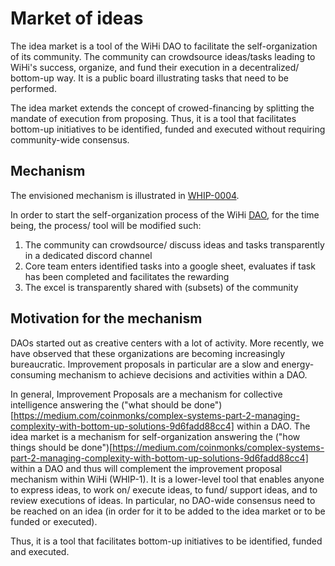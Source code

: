 # Market of ideas


The idea market is a tool of the WiHi DAO to facilitate the self-organization of its community. The community can crowdsource ideas/tasks leading to WiHi's success, organize, and fund their execution in a decentralized/ bottom-up way. It is a public board illustrating tasks that need to be performed.

The idea market extends the concept of crowed-financing by splitting the mandate of execution from proposing. 
Thus, it is a tool that facilitates bottom-up initiatives to be identified, funded and executed without requiring community-wide consensus.

## Mechanism 

The envisioned mechanism is illustrated in [WHIP-0004](https://github.com/wihi-labs/WHIP/blob/main/0004-idea-market.md).

In order to start the self-organization process of the WiHi [DAO](/community/onion), for the time being, the process/ tool will be modified such:

1. The community can crowdsource/ discuss ideas and tasks transparently in a dedicated discord channel
2. Core team enters identified tasks into a google sheet, evaluates if task has been completed and facilitates the rewarding
3. The excel is transparently shared with (subsets) of the community


## Motivation for the mechanism
DAOs started out as creative centers with a lot of activity. More recently, we have observed that these organizations are becoming increasingly bureaucratic. Improvement proposals in particular are a slow and energy-consuming mechanism to achieve decisions and activities within a DAO. 

In general, Improvement Proposals are a mechanism for collective intelligence answering the ("what should be done")[https://medium.com/coinmonks/complex-systems-part-2-managing-complexity-with-bottom-up-solutions-9d6fadd88cc4] within a DAO. The idea market is a mechanism for self-organization answering the ("how things should be done")[https://medium.com/coinmonks/complex-systems-part-2-managing-complexity-with-bottom-up-solutions-9d6fadd88cc4] within a DAO and thus will complement the improvement proposal mechanism within WiHi (WHIP-1). It is a lower-level tool that enables anyone to express ideas, to work on/ execute ideas, to fund/ support ideas, and to review executions of ideas. In particular, no DAO-wide consensus need to be reached on an idea (in order for it to be added to the idea market or to be funded or executed).

Thus, it is a tool that facilitates bottom-up initiatives to be identified, funded and executed.